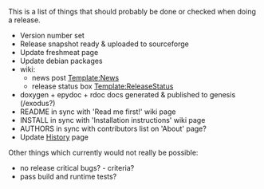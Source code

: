 This is a list of things that should probably be done or checked when doing a release.

* Version number set
* Release snapshot ready & uploaded to sourceforge
* Update freshmeat page
* Update debian packages
* wiki:
** news post [[Template:News]]
** release status box [[Template:ReleaseStatus]]
* doxygen + epydoc + rdoc docs generated & published to genesis (/exodus?)
* README in sync with 'Read me first!' wiki page
* INSTALL in sync with 'Installation instructions' wiki page
* AUTHORS in sync with contributors list on 'About' page?
* Update [[History]] page

Other things which currently would not really be possible:
* no release critical bugs? - criteria?
* pass build and runtime tests?